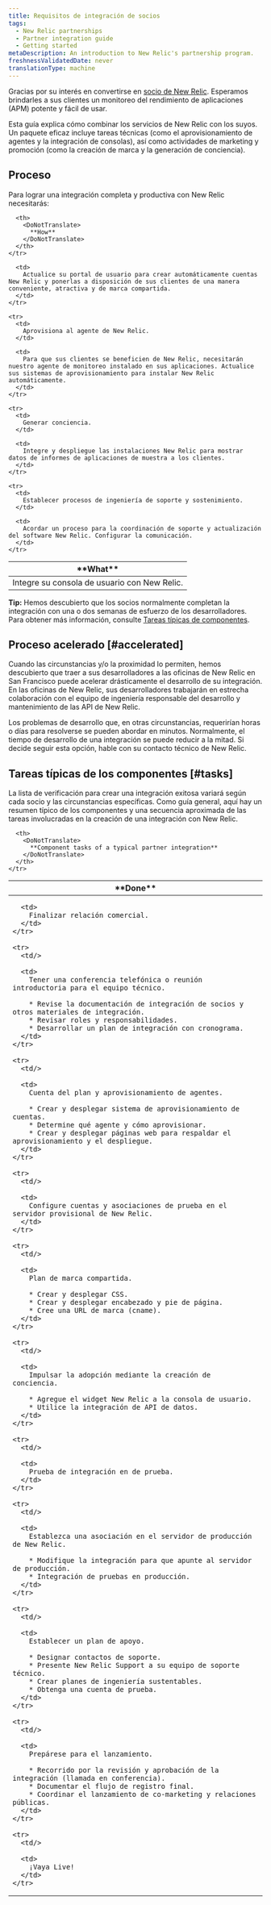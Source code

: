 ```yaml
---
title: Requisitos de integración de socios
tags:
  - New Relic partnerships
  - Partner integration guide
  - Getting started
metaDescription: An introduction to New Relic's partnership program.
freshnessValidatedDate: never
translationType: machine
---
```


Gracias por su interés en convertirse en [socio de New Relic](/docs/new-relic-partnerships/partner-integration-guide/partner-account-maintenance/partnership-accounts-users-subscriptions). Esperamos brindarles a sus clientes un monitoreo del rendimiento de aplicaciones (APM) potente y fácil de usar.

Esta guía explica cómo combinar los servicios de New Relic con los suyos. Un paquete eficaz incluye tareas técnicas (como el aprovisionamiento de agentes y la integración de consolas), así como actividades de marketing y promoción (como la creación de marca y la generación de conciencia).

## Proceso

Para lograr una integración completa y productiva con New Relic necesitarás:

<table>
  <thead>
    <tr>
      <th width={200}>
        <DoNotTranslate>
          **What**
        </DoNotTranslate>
      </th>

      <th>
        <DoNotTranslate>
          **How**
        </DoNotTranslate>
      </th>
    </tr>
  </thead>

  <tbody>
    <tr>
      <td>
        Integre su consola de usuario con New Relic.
      </td>

      <td>
        Actualice su portal de usuario para crear automáticamente cuentas New Relic y ponerlas a disposición de sus clientes de una manera conveniente, atractiva y de marca compartida.
      </td>
    </tr>

    <tr>
      <td>
        Aprovisiona al agente de New Relic.
      </td>

      <td>
        Para que sus clientes se beneficien de New Relic, necesitarán nuestro agente de monitoreo instalado en sus aplicaciones. Actualice sus sistemas de aprovisionamiento para instalar New Relic automáticamente.
      </td>
    </tr>

    <tr>
      <td>
        Generar conciencia.
      </td>

      <td>
        Integre y despliegue las instalaciones New Relic para mostrar datos de informes de aplicaciones de muestra a los clientes.
      </td>
    </tr>

    <tr>
      <td>
        Establecer procesos de ingeniería de soporte y sostenimiento.
      </td>

      <td>
        Acordar un proceso para la coordinación de soporte y actualización del software New Relic. Configurar la comunicación.
      </td>
    </tr>
  </tbody>
</table>

<DoNotTranslate>**Tip:**</DoNotTranslate> Hemos descubierto que los socios normalmente completan la integración con una o dos semanas de esfuerzo de los desarrolladores. Para obtener más información, consulte [Tareas típicas de componentes](#tasks).

## Proceso acelerado [#accelerated]

Cuando las circunstancias y/o la proximidad lo permiten, hemos descubierto que traer a sus desarrolladores a las oficinas de New Relic en San Francisco puede acelerar drásticamente el desarrollo de su integración. En las oficinas de New Relic, sus desarrolladores trabajarán en estrecha colaboración con el equipo de ingeniería responsable del desarrollo y mantenimiento de las API de New Relic.

Los problemas de desarrollo que, en otras circunstancias, requerirían horas o días para resolverse se pueden abordar en minutos. Normalmente, el tiempo de desarrollo de una integración se puede reducir a la mitad. Si decide seguir esta opción, hable con su contacto técnico de New Relic.

## Tareas típicas de los componentes [#tasks]

La lista de verificación para crear una integración exitosa variará según cada socio y las circunstancias específicas. Como guía general, aquí hay un resumen típico de los componentes y una secuencia aproximada de las tareas involucradas en la creación de una integración con New Relic.

<table>
  <thead>
    <tr>
      <th width={75}>
        <DoNotTranslate>
          **Done**
        </DoNotTranslate>
      </th>

      <th>
        <DoNotTranslate>
          **Component tasks of a typical partner integration**
        </DoNotTranslate>
      </th>
    </tr>
  </thead>

  <tbody>
    <tr>
      <td/>

      <td>
        Finalizar relación comercial.
      </td>
    </tr>

    <tr>
      <td/>

      <td>
        Tener una conferencia telefónica o reunión introductoria para el equipo técnico.

        * Revise la documentación de integración de socios y otros materiales de integración.
        * Revisar roles y responsabilidades.
        * Desarrollar un plan de integración con cronograma.
      </td>
    </tr>

    <tr>
      <td/>

      <td>
        Cuenta del plan y aprovisionamiento de agentes.

        * Crear y desplegar sistema de aprovisionamiento de cuentas.
        * Determine qué agente y cómo aprovisionar.
        * Crear y desplegar páginas web para respaldar el aprovisionamiento y el despliegue.
      </td>
    </tr>

    <tr>
      <td/>

      <td>
        Configure cuentas y asociaciones de prueba en el servidor provisional de New Relic.
      </td>
    </tr>

    <tr>
      <td/>

      <td>
        Plan de marca compartida.

        * Crear y desplegar CSS.
        * Crear y desplegar encabezado y pie de página.
        * Cree una URL de marca (cname).
      </td>
    </tr>

    <tr>
      <td/>

      <td>
        Impulsar la adopción mediante la creación de conciencia.

        * Agregue el widget New Relic a la consola de usuario.
        * Utilice la integración de API de datos.
      </td>
    </tr>

    <tr>
      <td/>

      <td>
        Prueba de integración en de prueba.
      </td>
    </tr>

    <tr>
      <td/>

      <td>
        Establezca una asociación en el servidor de producción de New Relic.

        * Modifique la integración para que apunte al servidor de producción.
        * Integración de pruebas en producción.
      </td>
    </tr>

    <tr>
      <td/>

      <td>
        Establecer un plan de apoyo.

        * Designar contactos de soporte.
        * Presente New Relic Support a su equipo de soporte técnico.
        * Crear planes de ingeniería sustentables.
        * Obtenga una cuenta de prueba.
      </td>
    </tr>

    <tr>
      <td/>

      <td>
        Prepárese para el lanzamiento.

        * Recorrido por la revisión y aprobación de la integración (llamada en conferencia).
        * Documentar el flujo de registro final.
        * Coordinar el lanzamiento de co-marketing y relaciones públicas.
      </td>
    </tr>

    <tr>
      <td/>

      <td>
        ¡Vaya Live!
      </td>
    </tr>
  </tbody>
</table>